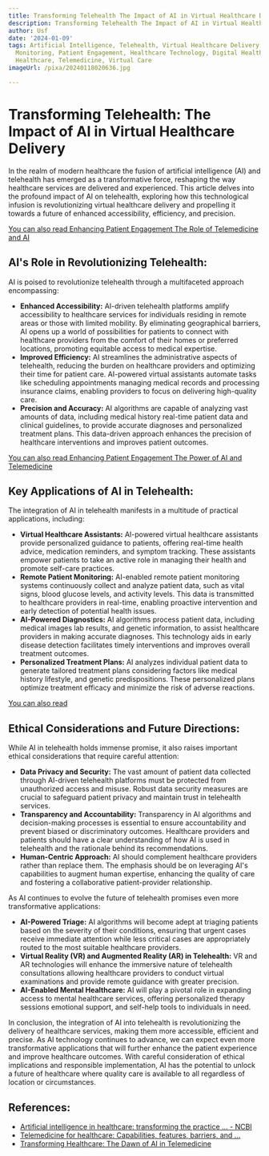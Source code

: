 ```yaml
---
title: Transforming Telehealth The Impact of AI in Virtual Healthcare Delivery
description: Transforming Telehealth The Impact of AI in Virtual Healthcare Delivery
author: Usf
date: '2024-01-09'
tags: Artificial Intelligence, Telehealth, Virtual Healthcare Delivery, Remote Patient
  Monitoring, Patient Engagement, Healthcare Technology, Digital Health, AI-Powered
  Healthcare, Telemedicine, Virtual Care
imageUrl: /pixa/20240118020636.jpg

---
```

# Transforming Telehealth: The Impact of AI  in  Virtual Healthcare Delivery

In  the realm of modern healthcare the fusion of artificial intelligence  (AI) and telehealth has emerged as a transformative  force, reshaping the  way  healthcare services are delivered and experienced.  This article delves into the profound impact of  AI on telehealth, exploring how this technological infusion is revolutionizing virtual  healthcare delivery and propelling it towards a future of enhanced accessibility, efficiency, and precision.

[You can also read Enhancing Patient Engagement The Role of Telemedicine  and AI](Enhancing%20Patient%20Engagement%20The%20Role%20of%20Telemedicine%20and%20AI)


## AI's Role in Revolutionizing Telehealth:

AI is poised  to revolutionize telehealth through a multifaceted approach encompassing:

* **Enhanced Accessibility:**
AI-driven telehealth platforms amplify accessibility to healthcare services for individuals residing in remote areas or those with limited mobility. By eliminating geographical barriers, AI opens up a world of possibilities for patients to connect with healthcare providers from the comfort of their homes or preferred locations, promoting equitable access to medical expertise.
* **Improved Efficiency:**
AI  streamlines the administrative aspects of telehealth, reducing the burden on healthcare providers and optimizing their time for patient  care. AI-powered virtual  assistants  automate tasks like scheduling appointments managing medical records and processing insurance claims, enabling providers to focus on delivering high-quality care.
* **Precision  and Accuracy:**
AI algorithms  are  capable of analyzing vast amounts of  data, including medical history real-time patient data and clinical guidelines, to  provide accurate diagnoses and personalized treatment plans. This data-driven approach enhances the precision of healthcare  interventions and improves patient outcomes.

[You can also read Enhancing Patient Engagement The Power of  AI and Telemedicine](Enhancing%20Patient%20Engagement%20The%20Power%20of%20AI%20and%20Telemedicine)


## Key Applications of  AI in Telehealth:

The integration of AI in telehealth manifests in a multitude of practical applications, including:

* **Virtual Healthcare Assistants:**
AI-powered virtual healthcare assistants provide personalized guidance to  patients, offering real-time  health  advice, medication reminders, and symptom  tracking. These  assistants empower patients  to take an active role in managing  their health and promote self-care practices.
* **Remote Patient Monitoring:**
AI-enabled remote patient monitoring systems continuously collect and analyze patient  data, such as vital signs, blood glucose levels, and activity  levels. This data is transmitted to healthcare providers in real-time, enabling proactive intervention and early detection of potential health issues.
* **AI-Powered Diagnostics:**
AI  algorithms process patient data, including medical  images lab results, and genetic information,  to assist healthcare providers in making accurate diagnoses. This technology aids in early  disease  detection facilitates timely interventions and improves overall treatment outcomes.
* **Personalized Treatment Plans:**
AI analyzes individual patient data to generate tailored treatment plans  considering factors  like medical  history lifestyle, and  genetic predispositions. These personalized plans optimize treatment efficacy and  minimize the  risk  of  adverse reactions.

[You  can also read ]()


## Ethical  Considerations and Future Directions:

While  AI in telehealth holds immense promise, it also raises important  ethical considerations that require careful attention:

* **Data  Privacy and  Security:**
The vast amount of patient data collected through  AI-driven telehealth platforms must be protected from unauthorized  access and misuse. Robust data security measures are crucial to safeguard patient privacy and maintain trust  in telehealth services.
* **Transparency and  Accountability:**
Transparency in AI algorithms and decision-making processes is essential to ensure accountability and prevent biased or discriminatory outcomes. Healthcare  providers and patients should have  a clear understanding of how AI is used in telehealth and the  rationale behind its recommendations.
* **Human-Centric Approach:**
AI should complement healthcare providers rather than  replace them.  The emphasis should be on leveraging AI's capabilities to augment human expertise, enhancing  the quality of care and fostering a collaborative patient-provider relationship.

As AI  continues to evolve the future  of telehealth  promises even more transformative applications:

*  **AI-Powered Triage:**
AI algorithms will become adept at triaging patients based on the severity of their conditions, ensuring that urgent cases receive immediate attention while less critical cases are appropriately routed to the most suitable healthcare providers.
* **Virtual Reality  (VR) and Augmented Reality (AR) in Telehealth:**
VR and AR technologies will enhance the immersive nature of telehealth consultations allowing healthcare providers to conduct virtual examinations and provide remote guidance with  greater precision.
* **AI-Enabled Mental Healthcare:**
AI will play a pivotal role in expanding access to mental healthcare services, offering personalized therapy  sessions emotional support, and self-help tools to individuals in need.

In conclusion, the integration of AI into  telehealth is revolutionizing the delivery of healthcare services, making them more accessible, efficient and precise. As AI technology continues to advance, we can expect even more transformative applications that will further enhance the  patient experience and improve healthcare  outcomes. With careful consideration of ethical implications and responsible implementation, AI has the potential to unlock a future  of healthcare where quality care is available to all regardless  of location or circumstances.

## References:
- [Artificial intelligence in healthcare: transforming the practice ... - NCBI](https://www.ncbi.nlm.nih.gov/pmc/articles/PMC8285156/)
- [Telemedicine for healthcare: Capabilities, features, barriers, and ...](https://www.ncbi.nlm.nih.gov/pmc/articles/PMC8590973/)
- [Transforming Healthcare: The Dawn of AI in Telemedicine](https://fptsoftware.com/resource-center/blogs/transforming-healthcare-the-dawn-of-ai-in-telemedicine)
